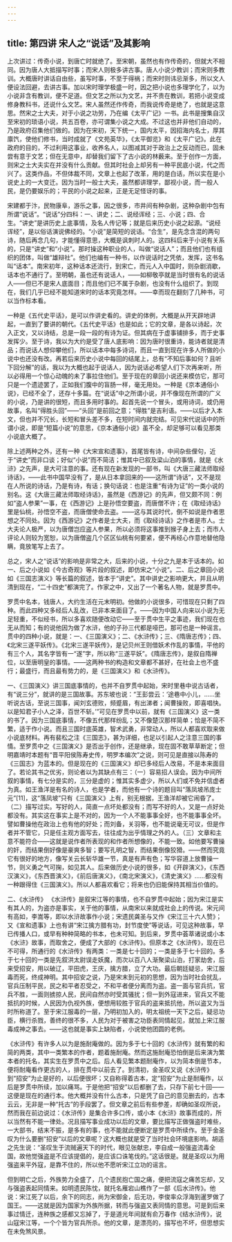 ```yaml
---
---
---
```

title: 第四讲 宋人之“说话”及其影响
---




上次讲过：传奇小说，到唐亡时就绝了。至宋朝，虽然也有作传奇的，但就大不相同。因为唐人大抵描写时事；而宋人则极多讲古事。唐人小说少教训；而宋则多教训。大概唐时讲话自由些，虽写时事，不至于得祸；而宋时则讳忌渐多，所以文人便设法回避，去讲古事。加以宋时理学极盛一时，因之把小说也多理学化了，以为小说非含有教训，便不足道。但文艺之所以为文艺，并不贵在教训，若把小说变成修身教科书，还说什么文艺。宋人虽然还作传奇，而我说传奇是绝了，也就是这意思。然宋之士大夫，对于小说之功劳，乃在编《太平广记》一书。此书是搜集自汉至宋初的琐语小说，共五百卷，亦可谓集小说之大成。不过这也并非他们自动的，乃是政府召集他们做的。因为在宋初，天下统一，国内太平，因招海内名士，厚其廪饩，使他们修书，当时成就了《文苑英华》，《太平御览》和《太平广记》。此在政府的目的，不过利用这事业，收养名人，以图减其对于政治上之反动而已，固未尝有意于文艺；但在无意中，却替我们留下了古小说的林薮来。至于创作一方面，则宋之士大夫实在并没有什么贡献。但其时社会上却另有一种平民底小说，代之而兴了。这类作品，不但体裁不同，文章上也起了改革，用的是白话，所以实在是小说史上的一大变迁。因为当时一般士大夫，虽然都讲理学，鄙视小说，而一般人民，是仍要娱乐的；平民的小说之起来，正是无足怪讶的事。

宋建都于汴，民物康阜，游乐之事，因之很多，市井间有种杂剧，这种杂剧中包有所谓“说话”。“说话”分四科：一、讲史；二、说经诨经；三、小说；四、合生。“讲史”是讲历史上底事情，及名人传记等；就是后来历史小说之起源。“说经诨经”，是以俗话演说佛经的。“小说”是简短的说话。“合生”，是先念含混的两句诗，随后再念几句，才能懂得意思，大概是讽刺时人的。这四科后来于小说有关系的，只是“讲史”和“小说”。那时操这种职业的人，叫做“说话人”；而且他们也有组织的团体，叫做“雄辩社”。他们也编有一种书，以作说话时之凭依，发挥，这书名叫“话本”。南宋初年，这种话本还流行，到宋亡，而元人入中国时，则杂剧消歇，话本也不通行了。至明朝，虽也还有说话人，——如柳敬亭就是当时很有名的说话人——但已不是宋人底面目；而且他们已不属于杂剧，也没有什么组织了。到现在，我们几乎已经不能知道宋时的话本究竟怎样。——幸而现在翻刻了几种书，可以当作标本看。

一种是《五代史平话》，是可以作讲史看的。讲史的体例，大概是从开天辟地讲起，一直到了要讲的朝代。《五代史平话》也是如此；它的文章，是各以诗起，次入正文，又以诗结，总是一段一段的有诗为证。但其病在于虚事铺排多，而于史事发挥少。至于诗，我以为大约是受了唐人底影响：因为唐时很重诗，能诗者就是清品；而说话人想仰攀他们，所以话本中每多诗词，而且一直到现在许多人所做的小说中也还没有改。再若后来历史小说中每回的结尾上，总有“不知后事如何？且听下回分解”的话，我以为大概也起于说话人，因为说话必希望人们下次再来听，所以必得用一个惊心动魄的未了事拉住他们。至于现在的章回小说还来模仿它，那可只是一个遗迹罢了，正如我们腹中的盲肠一样，毫无用处。一种是《京本通俗小说》，已经不全了，还存十多篇。在“说话”中之所谓小说，并不像现在所谓的广义的小说，乃是讲的很短，而且多用时事的。起首先说一个冒头，或用诗词，或仍用故事，名叫“得胜头回”——“头回”是前回之意；“得胜”是吉利语。——以后才入本文，但也并不冗长，长短和冒头差不多，在短时间内就完结。可见宋代说话中的所谓小说，即是“短篇小说”的意思，《京本通俗小说》虽不全，却足够可以看见那类小说底大概了。

除上述两种之外，还有一种《大宋宣和遗事》，首尾皆有诗，中间杂些俚句，近于“讲史”而非口谈；好似“小说”而不简洁；惟其中已叙及梁山泊的事情，就是《水浒》之先声，是大可注意的事。还有现在新发现的一部书，叫《大唐三藏法师取经诗话》，——此书中国早没有了，是从日本拿回来的——这所谓“诗话”，又不是现在人所说的诗话，乃是有诗，有话；换句话说：也是注重“有诗为证”的一类小说的别名。这《大唐三藏法师取经诗话》，虽然是《西游记》的先声，但又颇不同：例如“盗人参果”一事，在《西游记》上是孙悟空要盗，而唐僧不许；在《取经诗话》里是仙桃，孙悟空不盗，而唐僧使命去盗。——这与其说时代，倒不如说是作者思想之不同处。因为《西游记》之作者是士大夫，而《取经诗话》之作者是市人。士大夫论人极严，以为唐僧岂应盗人参果，所以必须将这事推到猴子身上去；而市人评论人则较为宽恕，以为唐僧盗几个区区仙桃有何要紧，便不再经心作意地替他隐瞒，竟放笔写上去了。

总之，宋人之“说话”的影响是非常之大，后来的小说，十分之九是本于话本的。如一、后之小说如《今古奇观》等片段的叙述，即仿宋之“小说”。二、后之章回小说如《三国志演义》等长篇的叙述，皆本于“讲史”。其中讲史之影响更大，并且从明清到现在，“二十四史”都演完了。作家之中，又出了一个著名人物，就是罗贯中。

罗贯中名本，钱唐人，大约生活在元末明初。他做的小说很多，可惜现在只剩了四种。而此四种又多经后人乱改，已非本来面目了。——因为中国人向来以小说为无足轻重，不似经书，所以多喜欢随便改动它——至于贯中生平之事迹，我们现在也无从而知；有的说他因为做了水浒，他的子孙三代都是哑巴，那可也是一种谣言。贯中的四种小说，就是：一、《三国演义》；二、《水浒传》；三、《隋唐志传》；四、《北宋三遂平妖传》。《北宋三遂平妖传》，是记贝州王则借妖术作乱的事情，平他的有三个人，其名字皆有一“遂”字，所以称“三遂平妖”。《隋唐志传》，是叙自隋禅位，以至唐明皇的事情。——这两种书的构造和文章都不甚好，在社会上也不盛行；最盛行，而且最有势力的，是《三国演义》和《水浒传》。

一、《三国演义》讲三国底事情的，也并不自罗贯中起始，宋时里巷中说古话者，有“说三分”，就讲的是三国故事。苏东坡也说：“王彭尝云：‘途巷中小儿，……坐听说古话，至说三国事，闻刘玄德败，频蹙眉，有出涕者；闻曹操败，即喜唱快。以是知君子小人之泽，百世不斩。’”可见在罗贯中以前，就有《三国演义》这一类的书了。因为三国底事情，不像五代那样纷乱；又不像楚汉那样简单；恰是不简不繁，适于作小说。而且三国时底英雄，智术武勇，非常动人，所以人都喜欢取来做小说底材料。再有裴松之注《三国志》，甚为详细，也足以引起人之注意三国的事情。至罗贯中之《三国演义》是否出于创作，还是继承，现在固不敢草草断定；但明嘉靖时本题有“晋平阳侯陈寿史传，明罗本编次”之说，则可见是直接以陈寿的《三国志》为蓝本的。但是现在的《三国演义》却已多经后人改易，不是本来面目了。若论其书之优劣，则论者以为其缺点有三：（一）容易招人误会。因为中间所叙的事情，有七分是实的，三分是虚的；惟其实多虚少，所以人们或不免并信虚者为真。如王渔洋是有名的诗人，也是学者，而他有一个诗的题目叫“落凤坡吊庞士元”[11]，这“落凤坡”只有《三国演义》上有，别无根据，王渔洋却被它闹昏了。（二）描写过实。写好的人，简直一点坏处都没有；而写不好的人，又是一点好处都没有。其实这在事实上是不对的，因为一个人不能事事全好，也不能事事全坏。譬如曹操他在政治上也有他的好处；而刘备，关羽等，也不能说毫无可议，但是作者并不管它，只是任主观方面写去，往往成为出乎情理之外的人。（三）文章和主意不能符合——这就是说作者所表现的和作者所想像的，不能一致。如他要写曹操的奸，而结果倒好像是豪爽多智；要写孔明之智，而结果倒像狡猾。——然而究竟它有很好的地方，像写关云长斩华雄一节，真是有声有色；写华容道上放曹操一节，则义勇之气可掬，如见其人。后来做历史小说的很多，如《开辟演义》，《东西汉演义》，《东西晋演义》，《前后唐演义》，《南北宋演义》，《清史演义》……都没有一种跟得住《三国演义》。所以人都喜欢看它；将来也仍旧能保持其相当价值的。

二、《水浒传》 《水浒传》是叙宋江等的事情，也不自罗贯中起始；因为宋江是实有其人的，为盗亦是事实，关于他的事情，从南宋以来就成社会上的传说。宋元间有高如，李嵩等，即以水浒故事作小说；宋遗民龚圣与又作《宋江三十六人赞》；又《宣和遗事》上也有讲“宋江擒方腊有功，封节度使”等说话，可见这种故事，早已传播人口，或早有种种简略的书本，也未可知。到后来，罗贯中荟萃诸说或小本《水浒》故事，而取舍之，便成了大部的《水浒传》。但原本之《水浒传》，现在已不可得，所通行的《水浒传》有两类：一类是七十回的；一类是多于七十回的。多于七十回的一类是先叙洪太尉误走妖魔，而次以百八人渐聚梁山泊，打家劫舍，后来受招安，用以破辽，平田虎，王庆，擒方腊，立了大功。最后朝廷疑忌，宋江服毒而死，终成神明。其中招安之说，乃是宋末到元初的思想，因为当时社会扰乱，官兵压制平民，民之和平者忍受之，不和平者便分离而为盗。盗一面与官兵抗，官兵不胜，一面则掳掠人民，民间自然亦时受其骚扰；但一到外寇进来，官兵又不能抵抗的时候，人民因为仇视外族，便想用较胜于官兵的盗来抵抗他，所以盗又为当时所称道了。至于宋江服毒的一层，乃明初加入的，明太祖统一天下之后，疑忌功臣，横行杀戮，善终的很不多，人民为对于被害之功臣表同情起见，就加上宋江服毒成神之事去。——这也就是事实上缺陷者，小说使他团圆的老例。

《水浒传》有许多人以为是施耐庵做的。因为多于七十回的《水浒传》就有繁的和简的两类，其中一类繁本的作者，题着施耐庵。然而这施耐庵恐怕倒是后来演为繁本者的托名，其实生在罗贯中之后。后人看见繁本题耐庵作，以为简本倒是节本，便将耐庵看作更古的人，排在贯中以前去了。到清初，金圣叹又说《水浒传》到“招安”为止是好的，以后便很坏；又自称得着古本，定“招安”为止是耐庵作，以后是罗贯中所续，加以痛骂。于是他把“招安”以后都删了去，只存下前七十回——这便是现在的通行本。他大概并没有什么古本，只是凭了自己的意见删去的，古本云云，无非是一种“托古”的手段罢了。但文章之前后有些参差，却确如圣叹所说，然而我在前边说过：《水浒传》是集合许多口传，或小本《水浒》故事而成的，所以当然有不能一律处。况且描写事业成功以后的文章，要比描写正做强盗时难些，一大部书，结末不振，是多有的事，也不能就此便断定是罗贯中所续作。至于金圣叹为什么要删“招安”以后的文章呢？这大概也就是受了当时社会环境底影响。胡适之先生说：“圣叹生于流贼遍天下的时代，眼见张献忠，李自成一般强盗流毒全国，故他觉强盗是不应该提倡的，是应该口诛笔伐的。”这话很是。就是圣叹以为用强盗来平外寇，是靠不住的，所以他不愿听宋江立功的谣言。

但到明亡之后，外族势力全盛了，几个遗民抱亡国之痛，便把流寇之痛苦忘却，又与强盗表起同情来。如明遗民陈忱，就托名雁宕山樵作了一部《后水浒传》。他说：宋江死了以后，余下的同志，尚为宋御金，后无功，李俊率众浮海到暹罗做了国王。——这就是因为国家为外族所据，转而与强盗又表同情的意思。可是到后来事过情迁，连种族之感都又忘掉了，于是道光年间就有俞万春作《结水浒传》，说山寇宋江等，一个个皆为官兵所杀。他的文章，是漂亮的，描写也不坏，但思想实在未免煞风景。